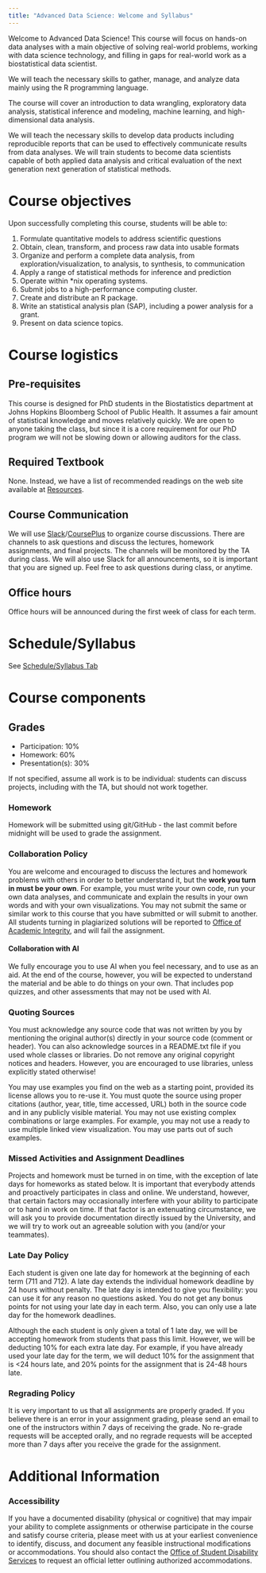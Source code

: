 ```yaml
---
title: "Advanced Data Science: Welcome and Syllabus"
---
```


Welcome to Advanced Data Science! This course will focus on hands-on data analyses with a main objective of solving real-world problems, working with data science technology, and filling in gaps for real-world work as a biostatistical data scientist. 

We will teach the necessary skills to gather, manage, and analyze data mainly using the R programming language. 

The course will cover an introduction to data wrangling, exploratory data analysis, statistical inference and modeling, machine learning, and high-dimensional data analysis. 


We will teach the necessary skills to develop data products including reproducible reports that can be used to effectively communicate results from data analyses. We will train students to become data scientists capable of both applied data analysis and critical evaluation of the next generation next generation of statistical methods.

# Course objectives

Upon successfully completing this course, students will be able to:

1. Formulate quantitative models to address scientific questions
2. Obtain, clean, transform, and process raw data into usable formats
3. Organize and perform a complete data analysis, from exploration/visualization, to analysis, to synthesis, to communication
4. Apply a range of statistical methods for inference and prediction
5. Operate within *nix operating systems.
6. Submit jobs to a high-performance computing cluster.
7. Create and distribute an R package.
8. Write an statistical analysis plan (SAP), including a power analysis for a grant.
9. Present on data science topics.


# Course logistics 



## Pre-requisites

This course is designed for PhD students in the Biostatistics department at Johns Hopkins Bloomberg School of Public Health. It assumes a fair amount of statistical knowledge and moves relatively quickly. We are open to anyone taking the class, but since it is a core requirement for our PhD program we will not be slowing down or allowing auditors for the class. 

## Required Textbook

None. Instead, we have a list of recommended readings on the web site available at [Resources](resources.html).

## Course Communication

We will use [Slack](https://jhu-advdatasci.slack.com/)/[CoursePlus](https://courseplus.jhu.edu/core/index.cfm/go/course.home/coid/24068/) to organize course discussions. There are channels to ask questions and discuss the lectures, homework assignments, and final projects. The channels will be monitored by the TA during class. We will also use Slack for all announcements, so it is important that you are signed up. Feel free to ask questions during class, or anytime. 

## Office hours

Office hours will be announced during the first week of class for each term.


# Schedule/Syllabus

See [Schedule/Syllabus Tab](schedule.html)

# Course components

## Grades
* Participation: 10%
* Homework: 60%
* Presentation(s): 30%


If not specified, assume all work is to be individual: students can discuss projects, including with the TA, but should not work together.  


### Homework

Homework will be submitted using git/GitHub - the last commit before midnight will be used to grade the assignment. 

### Collaboration Policy 

You are welcome and encouraged to discuss the lectures and homework problems with others in order to better understand it, but the **work you turn in must be your own**. For example, you must write your own code, run your own data analyses, and communicate and explain the results in your own words and with your own visualizations. You may not submit the same or similar work to this course that you have submitted or will submit to another. All students turning in plagiarized solutions will be reported to [Office of Academic Integrity](https://www.jhsph.edu/offices-and-services/office-of-academic-affairs/academic-integrity/index.html), and will fail the assignment. 

#### Collaboration with AI

We fully encourage you to use AI when you feel necessary, and to use as an aid.  At the end of the course, however, you will be expected to understand the material and be able to do things on your own. That includes pop quizzes, and other assessments that may not be used with AI.


### Quoting Sources

You must acknowledge any source code that was not written by you by mentioning the original author(s) directly in your source code (comment or header). You can also acknowledge sources in a README.txt file if you used whole classes or libraries. Do not remove any original copyright notices and headers. However, you are encouraged to use libraries, unless explicitly stated otherwise!

You may use examples you find on the web as a starting point, provided its license allows you to re-use it. You must quote the source using proper citations (author, year, title, time accessed, URL) both in the source code and in any publicly visible material. You may not use existing complex combinations or large examples. For example, you may not use a ready to use multiple linked view visualization. You may use parts out of such examples.

### Missed Activities and Assignment Deadlines

Projects and homework must be turned in on time, with the exception of late days for homeworks as stated below. It is important that everybody attends and proactively participates in class and online. We understand, however, that certain factors may occasionally interfere with your ability to participate or to hand in work on time. If that factor is an extenuating circumstance, we will ask you to provide documentation directly issued by the University, and we will try to work out an agreeable solution with you (and/or your teammates).

### Late Day Policy

Each student is given one late day for homework at the beginning of each term (711 and 712). A late day extends the individual homework deadline by 24 hours without penalty. The late day is intended to give you flexibility: you can use it for any reason no questions asked. You do not get any bonus points for not using your late day in each term. Also, you can only use a late day for the homework deadlines.

Although the each student is only given a total of 1 late day, we will be accepting homework from students that pass this limit. However, we will be deducting 10% for each extra late day. For example, if you have already used your late day for the term, we will deduct 10% for the assignment that is <24 hours late, and 20% points for the assignment that is 24-48 hours late. 


### Regrading Policy

It is very important to us that all assignments are properly graded. If you believe there is an error in your assignment grading, please send an email to one of the instructors within 7 days of receiving the grade. No re-grade requests will be accepted orally, and no regrade requests will be accepted more than 7 days after you receive the grade for the assignment.


# Additional Information

### Accessibility

If you have a documented disability (physical or cognitive) that may impair your ability to complete assignments or otherwise participate in the course and satisfy course criteria, please meet with us at your earliest convenience to identify, discuss, and document any feasible instructional modifications or accommodations. You should also contact the [Office of Student Disability Services](https://studentaffairs.jhu.edu/disabilities/) to request an official letter outlining authorized accommodations.


